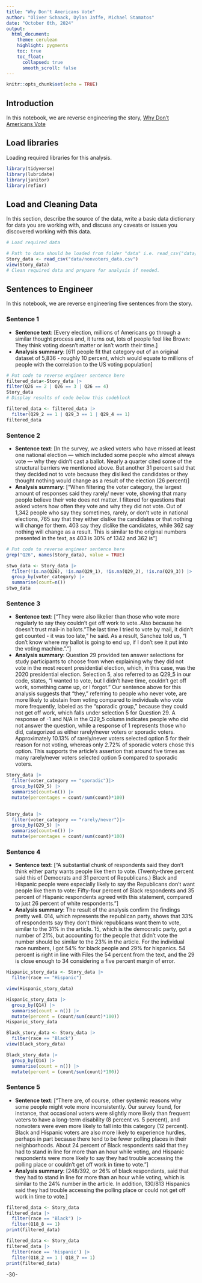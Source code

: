 ```yaml
---
title: "Why Don't Americans Vote"
author: "Oliver Schaack, Dylan Jaffe, Michael Stamatos"
date: "October 6th, 2024"
output:
  html_document:
    theme: cerulean
    highlight: pygments
    toc: true
    toc_float:
      collapsed: true
      smooth_scroll: false
---
```


```r
knitr::opts_chunk$set(echo = TRUE)
```

## Introduction 

In this notebook, we are reverse engineering the story, [Why Don't Americans Vote](https://projects.fivethirtyeight.com/non-voters-poll-2020-election/)

## Load libraries

Loading required libraries for this analysis.

```r
library(tidyverse)
library(lubridate)
library(janitor)
library(refinr)
```

## Load and Cleaning Data

In this section, describe the source of the data, write a basic data dictionary for data you are working with, and discuss any caveats or issues you discovered working with this data. 

```r
# Load required data

# Path to data should be loaded from folder "data" i.e. read_csv("data/name_of_data.csv")
Story_data <- read_csv("data/nonvoters_data.csv")
view(Story_data)
# Clean required data and prepare for analysis if needed. 


```

## Sentences to Engineer
In this notebook, we are reverse engineering five sentences from the story.

### Sentence 1

* **Sentence text**: [Every election, millions of Americans go through a similar thought process and, it turns out, lots of people feel like Brown: They think voting doesn’t matter or isn’t worth their time.]
* **Analysis summary**: [611 people fit that category out of an original dataset of 5,836 - roughly 10 percent, which would equate to millions of people with the correlation to the US voting population]

```r
# Put code to reverse engineer sentence here
filtered_data<-Story_data |>
filter(Q26 == 2 | Q26 == 3 | Q26 == 4)
Story_data
# Display results of code below this codeblock

```
```r
filtered_data <- filtered_data |>
  filter(Q29_2 == 1 | Q29_3 == 1 | Q29_4 == 1)
filtered_data
```

### Sentence 2

* **Sentence text**: [In the survey, we asked voters who have missed at least one national election — which included some people who almost always vote — why they didn’t cast a ballot. Nearly a quarter cited some of the structural barriers we mentioned above. But another 31 percent said that they decided not to vote because they disliked the candidates or they thought nothing would change as a result of the election (26 percent)]
* **Analysis summary**: ["When filtering the voter category, the largest amount of responses said they rarely/ never vote, showing that many people believe their vote does not matter. I filtered for questions that asked voters how often they vote and why they did not vote. Out of 1,342 people who say they sometimes, rarely, or don't vote in national elections, 765 say that they either dislike the candidates or that nothing will change for them. 403 say they dislike the candidates, while 362 say nothing will change as a result. This is similar to the original numbers presented in the text, as 403 is 30% of 1342 and 362 is"]

```r
# Put code to reverse engineer sentence here
grep("Q26", names(Story_data), value = TRUE)
```
```r
stwo_data <- Story_data |>
  filter(!is.na(Q26), !is.na(Q29_1), !is.na(Q29_2), !is.na(Q29_3)) |>
  group_by(voter_category) |>
  summarise(count=n())
stwo_data
```

### Sentence 3

* **Sentence text**: [“They were also likelier than those who vote more regularly to say they couldn't get off work to vote..Also because he doesn't trust mail-in ballots. "The last time I tried to vote by mail, it didn't get counted - it was too late," he said. As a result, Sanchez told us, "I don't know where my ballot is going to end up, if I don't see it put into the voting machine.".”]
* **Analysis summary**: Question 29 provided ten answer selections for study participants to choose from when explaining why they did not vote in the most recent presidential election, which, in this case, was the 2020 presidential election. Selection 5, also referred to as Q29_5 in our code, states, "I wanted to vote, but I didn't have time, couldn't get off work, something came up, or I forgot." Our sentence above for this analysis suggests that "they," referring to people who never vote, are more likely to abstain from voting compared to individuals who vote more frequently, labeled as the "sporadic group," because they could not get off work, which falls under selection 5 for Question 29. A response of -1 and N/A in the Q29_5 column indicates people who did not answer the question, while a response of 1 represents those who did, categorized as either rarely/never voters or sporadic voters. Approximately 10.13% of rarely/never voters selected option 5 for their reason for not voting, whereas only 2.72% of sporadic voters chose this option. This supports the article's assertion that around five times as many rarely/never voters selected option 5 compared to sporadic voters.


```r
Story_data |>
  filter(voter_category == "sporadic")|>
  group_by(Q29_5) |>
  summarise(count=n()) |>
  mutate(percentages = count/sum(count)*100)
  
```
```r
Story_data |>
  filter(voter_category == "rarely/never")|>
  group_by(Q29_5) |>
  summarise(count=n()) |>
  mutate(percentages = count/sum(count)*100)
```


### Sentence 4

* **Sentence text**: ["A substantial chunk of respondents said they don’t think either party wants people like them to vote. (Twenty-three percent said this of Democrats and 31 percent of Republicans.) Black and Hispanic people were especially likely to say the Republicans don’t want people like them to vote: Fifty-four percent of Black respondents and 35 percent of Hispanic respondents agreed with this statement, compared to just 26 percent of white respondents."]
* **Analysis summary**: The result of the analysis confirm the findings pretty well. 014, which represents the republican party, shows that 33% of respondents say they don't think republicans want them to vote, similar to the 31% in the article. 15, which is the democratic party, got a number of 21%, but accounting for the people that didn't vote the number should be similar to the 23% in the article. For the individual race numbers, I got 54% for black people and 29% for hispanics. 54 percent is right in line with
Files the 54 percent from the text, and the 29 is close enough to 34 considering a five percent margin of error.

```r
Hispanic_story_data <- Story_data |>
  filter(race == "Hispanic")

view(Hispanic_story_data)
```

```r
Hispanic_story_data |>
  group_by(Q14) |>
  summarise(count = n()) |>
  mutate(percent = (count/sum(count)*100))
Hispanic_story_data
```

```r
Black_story_data <- Story_data |>
  filter(race == "Black") 
view(Black_story_data)
```

```r
Black_story_data |>
  group_by(Q14) |>
  summarise(count = n()) |>
  mutate(percent = (count/sum(count)*100))
```

### Sentence 5

* **Sentence text**: ["There are, of course, other systemic reasons why some people might vote more inconsistently. Our survey found, for instance, that occasional voters were slightly more likely than frequent voters to have a long-term disability (8 percent vs. 5 percent), and nonvoters were even more likely to fall into this category (12 percent). Black and Hispanic voters are also more likely to experience hurdles, perhaps in part because there tend to be fewer polling places in their neighborhoods. About 24 percent of Black respondents said that they had to stand in line for more than an hour while voting, and Hispanic respondents were more likely to say they had trouble accessing the polling place or couldn’t get off work in time to vote.”]
* **Analysis summary**: [248/392, or 26% of black respondants, said that they had to stand in line for more than an hour while voting, which is similar to the 24% number in the article. In addition, 130/813 Hispanics said they had trouble accessing the polling place or could not get off work in time to vote.]

```r
filtered_data <- Story_data
filtered_data |>
  filter(race == "Black") |>
  filter(Q18_8 == 1) 
print(filtered_data)
```

```r
filtered_data <- Story_data
filtered_data |>
  filter(race == 'hispanic') |>
  filter(Q18_2 == 1 | Q18_7 == 1)
print(filtered_data)
```


-30-